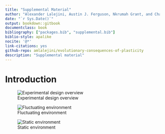 ```yaml
---
title: "Supplemental Material"
author: "Alexander Lalejini, Austin J. Ferguson, Nkrumah Grant, and Charles Ofria"
date: "`r Sys.Date()`"
output: bookdown::gitbook
documentclass: book
bibliography: ["packages.bib", "supplemental.bib"]
biblio-style: apalike
nocite: '@*'
link-citations: yes
github-repo: amlalejini/evolutionary-consequences-of-plasticity
description: "Supplemental material"
---
```


# Introduction

![Experimental design overview](media/experimental-design-overview.png)

![Fluctuating environment](media/fluctuating-environment.jpg)

![Static environment](media/static-environment.jpg)